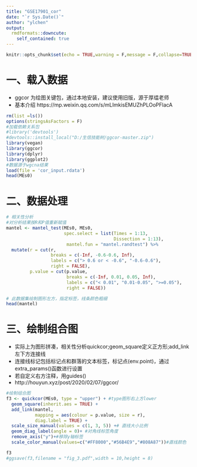 ---
title: "GSE17901_cor"
date: "`r Sys.Date()`"
author: "ylchen"
output:
  rmdformats::downcute:
    self_contained: true
---
```{r setup, include=FALSE}
knitr::opts_chunk$set(echo = TRUE,warning = F,message = F,collapse=TRUE)
```

# 一、载入数据
* ggcor 为绘图关键包，通过本地安装，建议使用旧版，源于厚缊老师
* 基本介绍 https://mp.weixin.qq.com/s/mLImkisEMUZhPLOoPFlacA

```{r,collapse=TRUE}
rm(list =ls())
options(stringsAsFactors = F)
#加载依赖关系包
#library('devtools')
#devtools::install_local("D:/生信技能树/ggcor-master.zip")
library(vegan)
library(ggcor)
library(dplyr)
library(ggplot2)
#数据源于wgcna结果
load(file = 'cor_input.rdata')
head(MEs0)
```

# 二、数据处理
```{r}
# 相关性分析
#对分析结果按R和P值重新赋值
mantel <- mantel_test(MEs0, MEs0,
                      spec.select = list(Times = 1:13,
                                         Dissection = 1:13),
                       mantel.fun = "mantel.randtest") %>%
  mutate(r = cut(r, 
                 breaks = c(-Inf, -0.6-0.6, Inf),
                 labels = c("> 0.6 or < -0.6", "-0.6-0.6"),
                 right = FALSE),
         p.value = cut(p.value, 
                       breaks = c(-Inf, 0.01, 0.05, Inf),
                       labels = c("< 0.01", "0.01-0.05", ">=0.05"),
                       right = FALSE))

# 此数据集绘制图形左方，指定标签，线条颜色粗细
head(mantel)

```

# 三、绘制组合图
* 实际上为图形拼凑，相关性分析quickcor;geom_square定义正方形;add_link左下方连接线
* 连接线标记包括标记点和群落的文本标签，标记点(env.point)，通过extra_params()函数进行设置
* 若自定义右方注释，用guides()
* http://houyun.xyz/post/2020/02/07/ggcor/

```{r}
#绘制组合图
f3 <- quickcor(MEs0, type = "upper") + #type图形右上方lower
  geom_square(inherit.aes = TRUE) +
  add_link(mantel, 
           mapping = aes(colour = p.value, size = r),
           diag.label = TRUE) +
  scale_size_manual(values = c(1, 3, 5)) +# 直线大小比例
  geom_diag_label(angle = 0)+ #对角线标签角度
  remove_axis("y")+#移除y轴标签
  scale_color_manual(values=c("#FF8000","#56B4E9","#808A87"))#直线颜色

f3
#ggsave(f3,filename = "fig_3.pdf",width = 10,height = 8)
```


